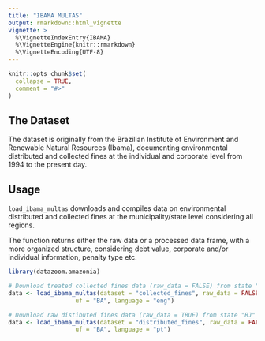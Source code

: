 ```yaml
---
title: "IBAMA MULTAS"
output: rmarkdown::html_vignette
vignette: >
  %\VignetteIndexEntry{IBAMA}
  %\VignetteEngine{knitr::rmarkdown}
  %\VignetteEncoding{UTF-8}
---
```


```r
knitr::opts_chunk$set(
  collapse = TRUE,
  comment = "#>"
)
```

## The Dataset

The dataset is originally from the Brazilian Institute of Environment and Renewable  Natural Resources (Ibama), documenting environmental distributed and collected fines at the individual and corporate level from 1994 to the present day.

## Usage

`load_ibama_multas` downloads and compiles data on environmental distributed and collected fines at the municipality/state level considering all regions. 

The function returns either the raw data or a processed data frame, with a more organized structure, considering debt value, corporate and/or individual information, penalty type etc.

```r
library(datazoom.amazonia)

# Download treated collected fines data (raw_data = FALSE) from state "BA"
data <- load_ibama_multas(dataset = "collected_fines", raw_data = FALSE, 
                   uf = "BA", language = "eng")

# Download raw distibuted fines data (raw_data = TRUE) from state "RJ"
data <- load_ibama_multas(dataset = "distributed_fines", raw_data = FALSE, 
                   uf = "BA", language = "pt")
```
